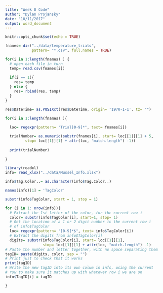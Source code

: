 ```yaml
---
title: "Week 8 Code"
author: "Dylan Projansky"
date: "10/11/2017"
output: word_document
---
```


```r
knitr::opts_chunk$set(echo = TRUE)
```

``` r

fnames= dir("../data/temperature_trials",
            pattern= "*.csv", full.names = TRUE)

for(i in 1:length(fnames) ) {
  # open each file in turn 
  temp= read.csv(fnames[i])
  
  if(i == 1){
    res= temp
  } else {
    res= rbind(res, temp)
  }
}

res$DateTime= as.POSIXct(res$DateTime, origin= '1970-1-1', tz= "")

```

```r

for(i in 1:length(fnames) ){
  
  loc= regexpr(pattern= "Trial[0-9]*", text= fnames[i])

  trialNumber= as.numeric(substr(fnames[i], start= loc[[1]][1] + 5, 
         stop= loc[[1]][1] + attr(loc, "match.length") -1))
  
  print(trialNumber)
  
} 

```

```r
library(readxl)
info= read_xlsx("../data/Mussel_Info.xlsx")

```

``` r
info$Tag.Color..= as.character(info$Tag.Color..)

names(info)[1] = 'TagColor'

substr(info$TagColor, start = 1, stop = 1)

for (i in 1: nrow(info)){
  # Extract the 1st letter of the color, for the current row i 
  color= substr(info$TagColor[i], start=1, stop= 1)
  # Get the location of a 1 or 2 digit number in the current row i 
  # of info$TagColor
  loc= regexpr(pattern= "[0-9]*$", text= info$TagColor[i])
  # Extract the digits from info$TagColor[i]
  digits= substr(info$TagColor[i], start= loc[[1]][1], 
                 stop= loc[[1]][1] + attr(loc, "match.length") -1)  
# Paste the number and letter together, with no space separating them 
tagID= paste(digits, color, sep = "")
# Print just to check that it works 
print(tagID)
# Write the new tagID into its own colum in info, using the current 
# row to make sure it matches up with whatever row i we are on 
info$TagID[i] = tagID 

}


```